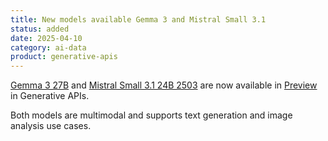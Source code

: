 ```yaml
---
title: New models available Gemma 3 and Mistral Small 3.1
status: added
date: 2025-04-10
category: ai-data
product: generative-apis
---
```


[Gemma 3 27B](https://www.scaleway.com/en/docs/generative-apis/reference-content/supported-models/#multimodal-models-chat-and-vision) and [Mistral Small 3.1 24B 2503](https://www.scaleway.com/en/docs/generative-apis/reference-content/supported-models/#multimodal-models-chat-and-vision) are now available in [Preview](https://www.scaleway.com/en/docs/generative-apis/reference-content/model-lifecycle/) in Generative APIs.

Both models are multimodal and supports text generation and image analysis use cases.


